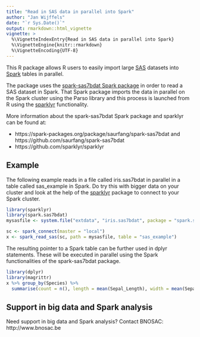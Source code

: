 ---
title: "Read in SAS data in parallel into Spark"
author: "Jan Wijffels"
date: "`r Sys.Date()`"
output: rmarkdown::html_vignette
vignette: >
  %\VignetteIndexEntry{Read in SAS data in parallel into Spark}
  %\VignetteEngine{knitr::rmarkdown}
  %\VignetteEncoding{UTF-8}
---

This R package allows R users to easily import large [SAS](https://www.sas.com) datasets into [Spark](https://spark.apache.org) tables in parallel.


The package uses the [spark-sas7bdat Spark package](https://spark-packages.org/package/saurfang/spark-sas7bdat) in order to read a SAS dataset in Spark. That Spark package imports the data in parallel on the Spark cluster using the Parso library and this process is launched from R using the [sparklyr](https://github.com/sparklyr/sparklyr) functionality. 

More information about the spark-sas7bdat Spark package and sparklyr can be found at:

- https://spark-packages.org/package/saurfang/spark-sas7bdat and https://github.com/saurfang/spark-sas7bdat
- https://github.com/sparklyr/sparklyr

## Example
The following example reads in a file called iris.sas7bdat in parallel in a table called sas_example in Spark. Do try this with bigger data on your cluster and look at the help of the [sparklyr](https://github.com/sparklyr/sparklyr) package to connect to your Spark cluster.

```{r, eval=FALSE}
library(sparklyr)
library(spark.sas7bdat)
mysasfile <- system.file("extdata", "iris.sas7bdat", package = "spark.sas7bdat")

sc <- spark_connect(master = "local")
x <- spark_read_sas(sc, path = mysasfile, table = "sas_example")
```

The resulting pointer to a Spark table can be further used in dplyr statements. These will be executed in parallel using the Spark functionalities of the spark-sas7bdat package.
```{r, eval=FALSE}
library(dplyr)
library(magrittr)
x %>% group_by(Species) %>%
  summarise(count = n(), length = mean(Sepal_Length), width = mean(Sepal_Width))
```


## Support in big data and Spark analysis

Need support in big data and Spark analysis?
Contact BNOSAC: http://www.bnosac.be
